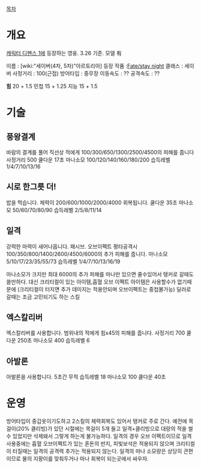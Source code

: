 [[목차]]
= 개요 =
[[캐릭터 디펜스 1]]에 등장하는 영웅. 3.26 기준. 모델 有

이름 : [wiki:"세이버(4차, 5차)"아르토리아]
등장 작품 :[[Fate/stay night]]
클래스 : 세이버
사정거리 : 100(근접)
방어타입 : 중무장
이동속도 : ??
공격속도 : ??

'''힘''' 20 + 1.5
민첩 15 + 1.25
지능 15 + 1.5


= 기술 =
== 풍왕결계 ==
바람의 결계를 풀어 직선상 적에게 100/300/650/1300/2500/4500의 피해를 줍니다
사정거리 500 쿨다운 17초
마나소모 100/120/140/160/180/200
습득레벨 1/4/7/10/13/16

== 시로 한그릇 더! ==
밥을 먹습니다. 체력이 200/600/1000/2000/4000 회복됩니다.
쿨다운 35초
마나소모 50/60/70/80/90
습득레벨 2/5/8/11/14

== 일격 ==
강력한 마력이 새어나옵니다. 패시브. 오브이펙트
평타공격시 100/350/800/1400/2600/4500/6000의 추가 피해를 줍니다.
마나소모 5/10/17/23/35/55/73
습득레벨 1/4/7/10/13/16/19

마나소모가 크지만 최대 6000의 추가 피해를 마나만 있으면 줄수있어서 탱커로 갈때도 쓸만하다.
대신 크리티컬이 있는 아이템,흡혈 오브 이펙트 아이템은 사용할수가 없기때문에 (크리티컬이 터지면 추가 데미지는 적용안되며 오브이펙트는 중첩불가능) 딜러로 갈때는 조금 고민되기도 하는 스킬


== 엑스칼리버 ==
엑스칼리버를 사용합니다. 범위내의 적에게 힘x45의 피해를 줍니다.
사정거리 700 쿨다운 250초 마나소모 400 습득레벨 6

== 아발론 ==
아발론을 사용합니다.
5초간 무적
습득레벨 18 마나소모 100 쿨다운 40초

= 운영 =
방어타입이 중갑옷이기도하고 2스킬의 체력회복도 있어서 탱커로 주로 간다.
예전에 목걸이(20% 클리빙)가 있던 시절에는 목걸이 5개 들고 일격+클리빙으로 대량의 적을 썰수 있었지만 삭제돼서 그렇게 하는게 불가능하다.
일격의 경우 오브 이펙트이므로 일격 사용중에는 흡혈 오브이펙트가 있는 혼돈의 반지, 피빛보석은 적용되지 않으며 크리티컬이 터질때는 일격의 공격력 추가는 적용되지 않는다. 
일격의 마나 소모량은 상당히 큰편이므로 물의 지팡이를 맞춰두거나 마나 회복이 되는곳에서 싸우자.
